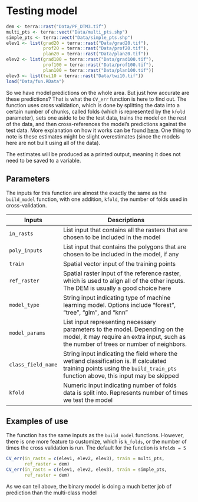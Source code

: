 # Testing model {.unnumbered}

```r
dem <- terra::rast("Data/PF_DTM3.tif")
multi_pts <- terra::vect("Data/multi_pts.shp")
simple_pts <- terra::vect("Data/simple_pts.shp")
elev1 <- list(grad20 = terra::rast("Data/grad20.tif"),
              prof20 = terra::rast("Data/prof20.tif"),
              plan20 = terra::rast("Data/plan20.tif"))
elev2 <- list(grad100 = terra::rast("Data/grad100.tif"),
              prof100 = terra::rast("Data/prof100.tif"),
              plan100 = terra::rast("Data/plan100.tif"))
elev3 <- list(twi10 = terra::rast("Data/twi10.tif"))
load("Data/fun.RData")
```

So we have model predictions on the whole area. But just how accurate are these predictions? That is what the `CV_err` function is here to find out. The function uses cross validation, which is done by splitting the data into a certain number of chunks, called folds (which is represented by the `kfold` parameter), sets one aside to be the test data, trains the model on the rest of the data, and then cross-references the model's predictions against the test data. More explanation on how it works can be found [here](https://machinelearningmastery.com/k-fold-cross-validation/). One thing to note is these estimates might be slight overestimates (since the models here are not built using all of the data).

The estimates will be produced as a printed output, meaning it does not need to be saved to a variable.

## Parameters

The inputs for this function are almost the exactly the same as the `build_model` function, with one addition, `kfold`, the number of folds used in cross-validation.

| Inputs             | Descriptions                                                                                                                                                               |
|-----------------|-------------------------------------------------------|
| `in_rasts`         | List input that contains all the rasters that are chosen to be included in the model                                                                                       |
| `poly_inputs`      | List input that contains the polygons that are chosen to be included in the model, if any                                                                                  |
| `train`            | Spatial vector input of the training points                                                                                                                                |
| `ref_raster`       | Spatial raster input of the reference raster, which is used to align all of the other inputs. The DEM is usually a good choice here                                        |
| `model_type`       | String input indicating type of machine learning model. Options include "forest", "tree", "glm", and "knn"                                                                 |
| `model_params`     | List input representing necessary parameters to the model. Depending on the model, it may require an extra input, such as the number of trees or number of neighbors.      |
| `class_field_name` | String input indicating the field where the wetland classification is. If calculated training points using the `build_train_pts` function above, this input may be skipped |
| `kfold`            | Numeric input indicating number of folds data is split into. Represents number of times we test the model                                                                  |

## Examples of use

The function has the same inputs as the `build_model` functions. However, there is one more feature to customize, which is `k_folds`, or the number of times the cross validation is run. The default for the function is `kfolds = 5`

```r
CV_err(in_rasts = c(elev1, elev2, elev3), train = multi_pts,
       ref_raster = dem)
CV_err(in_rasts = c(elev1, elev2, elev3), train = simple_pts,
       ref_raster = dem)
```

As we can tell above, the binary model is doing a much better job of prediction than the multi-class model